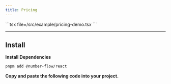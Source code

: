 ```yaml
---
title: Pricing
---
```


<Tabs>
  <Tab value="Preview"><ComponentPreview name="pricing-demo" /></Tab>
  <Tab value="Code">
    ```tsx file=<rootDir>/src/example/pricing-demo.tsx
    ```
  </Tab>
</Tabs>

---

## Install

**Install Dependencies**
```bash
pnpm add @number-flow/react
```

**Copy and paste the following code into your project.**

```tsx file=<rootDir>/src/registry/pricing.tsx
```
